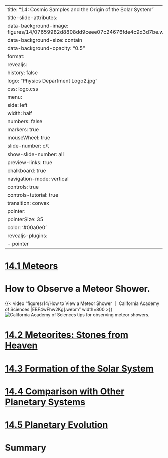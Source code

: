 
---
title: "14: Cosmic Samples and the Origin of the Solar System"
title-slide-attributes:
    data-background-image: figures/14/07659982d8808dd9ceee07c24676fde4c9d3d7be.webp
    data-background-size: contain
    data-background-opacity: "0.5"
format:
  revealjs:
    history: false
    logo: "Physics Department Logo2.jpg"
    css: logo.css
    menu:
      side: left
      width: half
      numbers: false
      markers: true
    mouseWheel: true
    slide-number: c/t 
    show-slide-number: all
    preview-links: true
    chalkboard: true
    navigation-mode: vertical
    controls: true
    controls-tutorial: true
    transition: convex
    pointer:
      pointerSize: 35
      color: '#00a0e0'
revealjs-plugins:
  - pointer
---


# [14.1 Meteors](https://openstax.org/books/astronomy-2e/pages/14-1-meteors)

# How to Observe a Meteor Shower.

{{< video "figures/14/How to View a Meteor Shower ｜ California Academy of Sciences [EBF4wFhw2Kg].webm" width=800 >}}
![[California Academy of Sciences tips for observing meteor showers.](https://youtu.be/EBF4wFhw2Kg)](){#fig-met-show-vid fig-align="center"}

# [14.2 Meteorites: Stones from Heaven](https://openstax.org/books/astronomy-2e/pages/14-2-meteorites-stones-from-heaven)
# [14.3 Formation of the Solar System](https://openstax.org/books/astronomy-2e/pages/14-3-formation-of-the-solar-system)
# [14.4 Comparison with Other Planetary Systems](https://openstax.org/books/astronomy-2e/pages/14-4-comparison-with-other-planetary-systems)
# [14.5 Planetary Evolution](https://openstax.org/books/astronomy-2e/pages/14-5-planetary-evolution)

 

# Summary#

# {background-image="figures/14/pg_neb_hypoth_0008.svg" background-size="75%"} 
# {background-image="figures/14/pg_neb_hypoth_0009.svg" background-size="75%"} 
# {background-image="figures/14/pg_neb_hypoth_0010.svg" background-size="75%"} 
# {background-image="figures/14/pg_neb_hypoth_0011.svg" background-size="75%"} 
# {background-image="figures/14/pg_neb_hypoth_0012.svg" background-size="75%"} 
# {background-image="figures/14/pg_neb_hypoth_0013.svg" background-size="75%"} 
# {background-image="figures/14/pg_neb_hypoth_0014.svg" background-size="75%"} 
# {background-image="figures/14/pg_neb_hypoth_0015.svg" background-size="75%"} 
# {background-image="figures/14/pg_neb_hypoth_0016.svg" background-size="75%"} 
# {background-image="figures/14/pg_neb_hypoth_0017.svg" background-size="75%"} 
# {background-image="figures/14/pg_neb_hypoth_0018.svg" background-size="75%"} 
# {background-image="figures/14/pg_neb_hypoth_0019.svg" background-size="75%"} 
# {background-image="figures/14/pg_neb_hypoth_0020.svg" background-size="75%"} 
# {background-image="figures/14/pg_neb_hypoth_0021.svg" background-size="75%"} 
# {background-image="figures/14/pg_neb_hypoth_0022.svg" background-size="75%"} 
# {background-image="figures/14/pg_neb_hypoth_0023.svg" background-size="75%"} 
# {background-image="figures/14/pg_neb_hypoth_0024.svg" background-size="75%"} 
# {background-image="figures/14/pg_neb_hypoth_0025.svg" background-size="75%"} 
# {background-image="figures/14/pg_neb_hypoth_0026.svg" background-size="75%"} 
# {background-image="figures/14/pg_neb_hypoth_0027.svg" background-size="75%"} 
# {background-image="figures/14/pg_neb_hypoth_0028.svg" background-size="75%"} 

